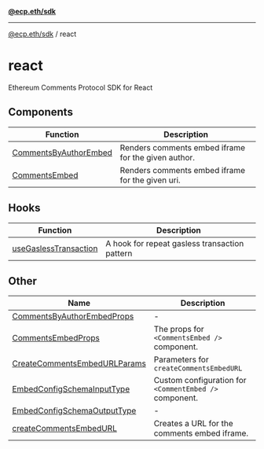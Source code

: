 [**@ecp.eth/sdk**](/sdk-reference/index.mdx)

***

[@ecp.eth/sdk](/sdk-reference/index.mdx) / react

# react

Ethereum Comments Protocol SDK for React

## Components

| Function | Description |
| ------ | ------ |
| [CommentsByAuthorEmbed](/sdk-reference/react/functions/CommentsByAuthorEmbed.mdx) | Renders comments embed iframe for the given author. |
| [CommentsEmbed](/sdk-reference/react/functions/CommentsEmbed.mdx) | Renders comments embed iframe for the given uri. |

## Hooks

| Function | Description |
| ------ | ------ |
| [useGaslessTransaction](/sdk-reference/react/functions/useGaslessTransaction.mdx) | A hook for repeat gasless transaction pattern |

## Other

| Name | Description |
| ------ | ------ |
| [CommentsByAuthorEmbedProps](/sdk-reference/react/type-aliases/CommentsByAuthorEmbedProps.mdx) | - |
| [CommentsEmbedProps](/sdk-reference/react/type-aliases/CommentsEmbedProps.mdx) | The props for `<CommentsEmbed />` component. |
| [CreateCommentsEmbedURLParams](/sdk-reference/react/type-aliases/CreateCommentsEmbedURLParams.mdx) | Parameters for `createCommentsEmbedURL` |
| [EmbedConfigSchemaInputType](/sdk-reference/react/type-aliases/EmbedConfigSchemaInputType.mdx) | Custom configuration for `<CommentEmbed />` component. |
| [EmbedConfigSchemaOutputType](/sdk-reference/react/type-aliases/EmbedConfigSchemaOutputType.mdx) | - |
| [createCommentsEmbedURL](/sdk-reference/react/functions/createCommentsEmbedURL.mdx) | Creates a URL for the comments embed iframe. |
